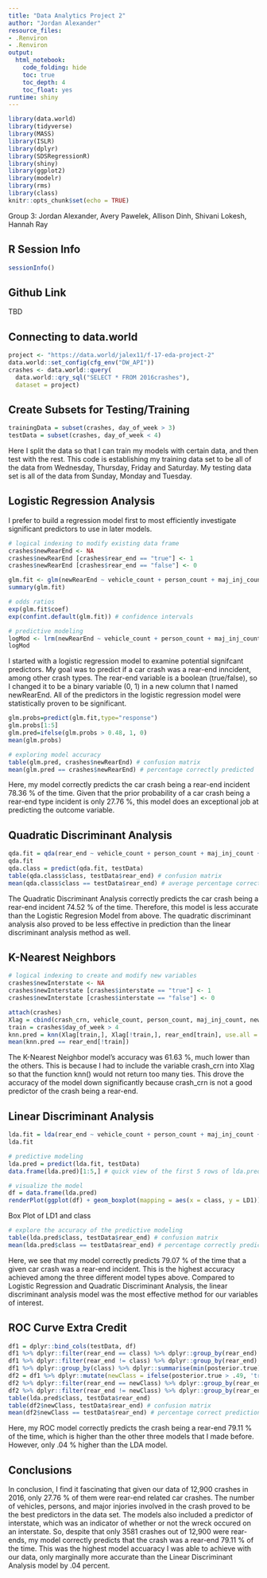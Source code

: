```yaml
---
title: "Data Analytics Project 2"
author: "Jordan Alexander"
resource_files:
- .Renviron
- .Renviron
output:
  html_notebook:
    code_folding: hide
    toc: true
    toc_depth: 4
    toc_float: yes
runtime: shiny
---
```


```r
library(data.world)
library(tidyverse)
library(MASS)
library(ISLR)
library(dplyr)
library(SDSRegressionR)
library(shiny)
library(ggplot2)
library(modelr)
library(rms)
library(class)
knitr::opts_chunk$set(echo = TRUE)
```
Group 3:
Jordan Alexander,
Avery Pawelek,
Allison Dinh,
Shivani Lokesh,
Hannah Ray

## **R Session Info**  

```r
sessionInfo()
```

## **Github Link** 
TBD

## Connecting to data.world
```r

project <- "https://data.world/jalex11/f-17-eda-project-2"
data.world::set_config(cfg_env("DW_API"))
crashes <- data.world::query(
  data.world::qry_sql("SELECT * FROM 2016crashes"),
  dataset = project)
```

## Create Subsets for Testing/Training
```r
trainingData = subset(crashes, day_of_week > 3)
testData = subset(crashes, day_of_week < 4)
```

Here I split the data so that I can train my models with certain data, and then test with the rest. This code is establishing my training data set to be all of the data from Wednesday, Thursday, Friday and Saturday. My testing data set is all of the data from Sunday, Monday and Tuesday.

## Logistic Regression Analysis
I prefer to build a regression model first to most efficiently investigate significant predictors to use in later models.
```r
# logical indexing to modify existing data frame
crashes$newRearEnd <- NA
crashes$newRearEnd [crashes$rear_end == "true"] <- 1
crashes$newRearEnd [crashes$rear_end == "false"] <- 0

glm.fit <- glm(newRearEnd ~ vehicle_count + person_count + maj_inj_count + interstate, data = crashes)
summary(glm.fit)

# odds ratios
exp(glm.fit$coef)
exp(confint.default(glm.fit)) # confidence intervals

# predictive modeling
logMod <- lrm(newRearEnd ~ vehicle_count + person_count + maj_inj_count + interstate, crashes)
logMod
```

I started with a logistic regression model to examine potential signifcant predictors. My goal was to predict if a car crash was a rear-end inncident, among other crash types. The rear-end variable is a boolean (true/false), so I changed it to be a binary variable (0, 1) in a new column that I named newRearEnd. All of the predictors in the logistic regression model were statistically proven to be significant. 

```r
glm.probs=predict(glm.fit,type="response") 
glm.probs[1:5]
glm.pred=ifelse(glm.probs > 0.48, 1, 0)
mean(glm.probs)

# exploring model accuracy
table(glm.pred, crashes$newRearEnd) # confusion matrix
mean(glm.pred == crashes$newRearEnd) # percentage correctly predicted
```

Here, my model correctly predicts the car crash being a rear-end incident 78.36 % of the time. Given that the prior probability of a car crash being a rear-end type incident is only 27.76 %, this model does an exceptional job at predicting the outcome variable.

## Quadratic Discriminant Analysis 
```r
qda.fit = qda(rear_end ~ vehicle_count + person_count + maj_inj_count + interstate, data = trainingData)
qda.fit
qda.class = predict(qda.fit, testData)
table(qda.class$class, testData$rear_end) # confusion matrix
mean(qda.class$class == testData$rear_end) # average percentage correct
```

The Quadratic Discriminant Analysis correctly predicts the car crash being a rear-end incident 74.52 % of the time. Therefore, this model is less accurate than the Logistic Regresion Model from above. The quadratic discriminant analysis also proved to be less effective in prediction than the linear discriminant analysis method as well.

## K-Nearest Neighbors
```r
# logical indexing to create and modify new variables
crashes$newInterstate <- NA
crashes$newInterstate [crashes$interstate == "true"] <- 1
crashes$newInterstate [crashes$interstate == "false"] <- 0

attach(crashes)
Xlag = cbind(crash_crn, vehicle_count, person_count, maj_inj_count, newInterstate)
train = crashes$day_of_week > 4
knn.pred = knn(Xlag[train,], Xlag[!train,], rear_end[train], use.all = TRUE)
mean(knn.pred == rear_end[!train])
```

The K-Nearest Neighbor model's accuracy was 61.63 %, much lower than the others. This is because I had to include the variable crash_crn into Xlag so that the function knn() would not return too many ties. This drove the accuracy of the model down significantly because crash_crn is not a good predictor of the crash being a rear-end. 

## Linear Discriminant Analysis
```r
lda.fit = lda(rear_end ~ vehicle_count + person_count + maj_inj_count + interstate, data = trainingData)
lda.fit

# predictive modeling
lda.pred = predict(lda.fit, testData)
data.frame(lda.pred)[1:5,] # quick view of the first 5 rows of lda.pred
```
```r
# visualize the model
df = data.frame(lda.pred)
renderPlot(ggplot(df) + geom_boxplot(mapping = aes(x = class, y = LD1)))
```

Box Plot of LD1 and class

```r
# explore the accuracy of the predictive modeling
table(lda.pred$class, testData$rear_end) # confusion matrix
mean(lda.pred$class == testData$rear_end) # percentage correctly predicted
```

Here, we see that my model correctly predicts 79.07 % of the time that a given car crash was a rear-end incident. This is the highest accuracy achieved among the three different model types above. Compared to Logistic Regression and Quadratic Discriminant Analysis, the linear discriminant analysis model was the most effective method for our variables of interest. 


## ROC Curve Extra Credit
```r
df1 = dplyr::bind_cols(testData, df) 
df1 %>% dplyr::filter(rear_end == class) %>% dplyr::group_by(rear_end) %>% dplyr::summarise(n())
df1 %>% dplyr::filter(rear_end != class) %>% dplyr::group_by(rear_end) %>% dplyr::summarise(n())
df1 %>% dplyr::group_by(class) %>% dplyr::summarise(min(posterior.true), max(posterior.false), n())
df2 = df1 %>% dplyr::mutate(newClass = ifelse(posterior.true > .49, 'true', 'false'))
df2 %>% dplyr::filter(rear_end == newClass) %>% dplyr::group_by(rear_end) %>% dplyr::summarise(n())
df2 %>% dplyr::filter(rear_end != newClass) %>% dplyr::group_by(rear_end) %>% dplyr::summarise(n())
table(lda.pred$class, testData$rear_end)
table(df2$newClass, testData$rear_end) # confusion matrix
mean(df2$newClass == testData$rear_end) # percentage correct predictions
```

Here, my ROC model correctly predicts the crash being a rear-end 79.11 % of the time, which is higher than the other three models that I made before. However, only .04 % higher than the LDA model.

## Conclusions

In conclusion, I find it fascinating that given our data of 12,900 crashes in 2016, only 27.76 % of them were rear-end related car crashes. The number of vehicles, persons, and major injories involved in the crash proved to be the best predictors in the data set. The models also included a predictor of interstate, which was an indicator of whether or not the wreck occured on an interstate. So, despite that only 3581 crashes out of 12,900 were rear-ends, my model correctly predicts that the crash was a rear-end 79.11 % of the time. This was the highest model accuaracy I was able to achieve with our data, only marginally more accurate than the Linear Discriminant Analysis model by .04 percent. 

